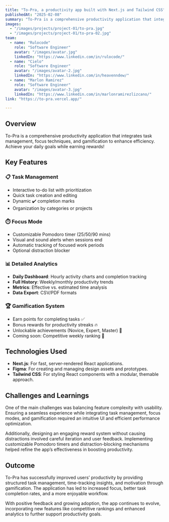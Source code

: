 ```yaml
---
title: "To-Pra, a productivity app built with Next.js and Tailwind CSS"
publishedAt: "2025-02-08"
summary: "To-Pra is a comprehensive productivity application that integrates task management, focus techniques, and gamification to enhance efficiency. Achieve your daily goals while earning rewards!"
images:
  - "/images/projects/project-01/to-pra.jpg"
  - "/images/projects/project-01/to-pra-02.jpg"
team:
  - name: "Rulocode"
    role: "Software Engineer"
    avatar: "/images/avatar.jpg"
    linkedIn: "https://www.linkedin.com/in/rulocode/"
  - name: "Cielo"
    role: "Software Engineer"
    avatar: "/images/avatar-2.jpg"
    linkedIn: "https://www.linkedin.com/in/heavenndew/"
  - name: "Marlon Ramirez"
    role: "Software Engineer"
    avatar: "/images/avatar-3.jpg"
    linkedIn: "https://www.linkedin.com/in/marlonramirezlizcano/"
link: "https://to-pra.vercel.app/"

---
```


## Overview

To-Pra is a comprehensive productivity application that integrates task management, focus techniques, and gamification to enhance efficiency. Achieve your daily goals while earning rewards!

## Key Features

### 📋 Task Management  
- Interactive to-do list with prioritization  
- Quick task creation and editing  
- Dynamic ✔️ completion marks  
- Organization by categories or projects  

### ⏱️ Focus Mode  
- Customizable Pomodoro timer (25/50/90 mins)  
- Visual and sound alerts when sessions end  
- Automatic tracking of focused work periods  
- Optional distraction blocker  

### 📊 Detailed Analytics  
- **Daily Dashboard**: Hourly activity charts and completion tracking  
- **Full History**: Weekly/monthly productivity trends  
- **Metrics**: Effective vs. estimated time analysis  
- **Data Export**: CSV/PDF formats  

### 🏆 Gamification System  
- Earn points for completing tasks ✅  
- Bonus rewards for productivity streaks 🔥  
- Unlockable achievements (Novice, Expert, Master) 🏅  
- Coming soon: Competitive weekly ranking 👑 

## Technologies Used

- **Next.js**: For fast, server-rendered React applications.
- **Figma**: For creating and managing design assets and prototypes.
- **Tailwind CSS**: For styling React components with a modular, themable approach.


## Challenges and Learnings

One of the main challenges was balancing feature complexity with usability. Ensuring a seamless experience while integrating task management, focus modes, and gamification required an intuitive UI and efficient performance optimization.  

Additionally, designing an engaging reward system without causing distractions involved careful iteration and user feedback. Implementing customizable Pomodoro timers and distraction-blocking mechanisms helped refine the app’s effectiveness in boosting productivity.  

## Outcome

To-Pra has successfully improved users’ productivity by providing structured task management, time-tracking insights, and motivation through gamification. The application has led to increased focus, better task completion rates, and a more enjoyable workflow.  

With positive feedback and growing adoption, the app continues to evolve, incorporating new features like competitive rankings and enhanced analytics to further support productivity goals.  